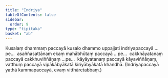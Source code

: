 ```yaml
---
title: "Indriya"
tableOfContents: false
sidebar:
  order: 9
type: "tipitaka"
basket: "ab"
---
```



<DynamicBreadcrumb />

<Division number="129">

<Paragraph number="482">
Kusalaṃ dhammaṃ paccayā kusalo dhammo uppajjati indriyapaccayā …pe…  asaññasattānaṃ ekaṃ mahābhūtaṃ paccayā …pe…  cakkhāyatanaṃ paccayā cakkhuviññāṇaṃ …pe…  kāyāyatanaṃ paccayā kāyaviññāṇaṃ, vatthuṃ paccayā vipākābyākatā kiriyābyākatā khandhā.

</Paragraph>
</Division>

<Paragraph number="483" type="center">
(Indriyapaccayā yathā kammapaccayā, evaṃ vitthāretabbaṃ.)
</Paragraph>